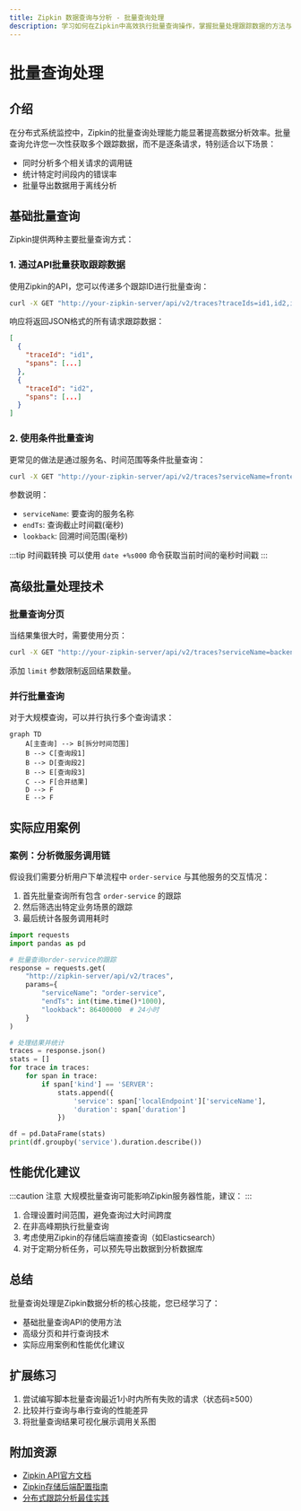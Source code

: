 ```yaml
---
title: Zipkin 数据查询与分析 - 批量查询处理
description: 学习如何在Zipkin中高效执行批量查询操作，掌握批量处理跟踪数据的方法与最佳实践
---
```


# 批量查询处理

## 介绍

在分布式系统监控中，Zipkin的批量查询处理能力能显著提高数据分析效率。批量查询允许您一次性获取多个跟踪数据，而不是逐条请求，特别适合以下场景：

- 同时分析多个相关请求的调用链
- 统计特定时间段内的错误率
- 批量导出数据用于离线分析

## 基础批量查询

Zipkin提供两种主要批量查询方式：

### 1. 通过API批量获取跟踪数据

使用Zipkin的API，您可以传递多个跟踪ID进行批量查询：

```bash
curl -X GET "http://your-zipkin-server/api/v2/traces?traceIds=id1,id2,id3"
```

响应将返回JSON格式的所有请求跟踪数据：

```json
[
  {
    "traceId": "id1",
    "spans": [...]
  },
  {
    "traceId": "id2",
    "spans": [...]
  }
]
```

### 2. 使用条件批量查询

更常见的做法是通过服务名、时间范围等条件批量查询：

```bash
curl -X GET "http://your-zipkin-server/api/v2/traces?serviceName=frontend&endTs=1625097600000&lookback=3600000"
```

参数说明：
- `serviceName`: 要查询的服务名称
- `endTs`: 查询截止时间戳(毫秒)
- `lookback`: 回溯时间范围(毫秒)

:::tip 时间戳转换
可以使用 `date +%s000` 命令获取当前时间的毫秒时间戳
:::

## 高级批量处理技术

### 批量查询分页

当结果集很大时，需要使用分页：

```bash
curl -X GET "http://your-zipkin-server/api/v2/traces?serviceName=backend&limit=100&endTs=1625097600000"
```

添加 `limit` 参数限制返回结果数量。

### 并行批量查询

对于大规模查询，可以并行执行多个查询请求：

```mermaid
graph TD
    A[主查询] --> B[拆分时间范围]
    B --> C[查询段1]
    B --> D[查询段2]
    B --> E[查询段3]
    C --> F[合并结果]
    D --> F
    E --> F
```

## 实际应用案例

### 案例：分析微服务调用链

假设我们需要分析用户下单流程中 `order-service` 与其他服务的交互情况：

1. 首先批量查询所有包含 `order-service` 的跟踪
2. 然后筛选出特定业务场景的跟踪
3. 最后统计各服务调用耗时

```python
import requests
import pandas as pd

# 批量查询order-service的跟踪
response = requests.get(
    "http://zipkin-server/api/v2/traces",
    params={
        "serviceName": "order-service",
        "endTs": int(time.time()*1000),
        "lookback": 86400000  # 24小时
    }
)

# 处理结果并统计
traces = response.json()
stats = []
for trace in traces:
    for span in trace:
        if span['kind'] == 'SERVER':
            stats.append({
                'service': span['localEndpoint']['serviceName'],
                'duration': span['duration']
            })

df = pd.DataFrame(stats)
print(df.groupby('service').duration.describe())
```

## 性能优化建议

:::caution 注意
大规模批量查询可能影响Zipkin服务器性能，建议：
:::

1. 合理设置时间范围，避免查询过大时间跨度
2. 在非高峰期执行批量查询
3. 考虑使用Zipkin的存储后端直接查询（如Elasticsearch）
4. 对于定期分析任务，可以预先导出数据到分析数据库

## 总结

批量查询处理是Zipkin数据分析的核心技能，您已经学习了：

- 基础批量查询API的使用方法
- 高级分页和并行查询技术
- 实际应用案例和性能优化建议

## 扩展练习

1. 尝试编写脚本批量查询最近1小时内所有失败的请求（状态码≥500）
2. 比较并行查询与串行查询的性能差异
3. 将批量查询结果可视化展示调用关系图

## 附加资源

- [Zipkin API官方文档](https://zipkin.io/zipkin-api/)
- [Zipkin存储后端配置指南](https://github.com/openzipkin/zipkin#storage-component)
- [分布式跟踪分析最佳实践](https://zipkin.io/pages/tracing.html)